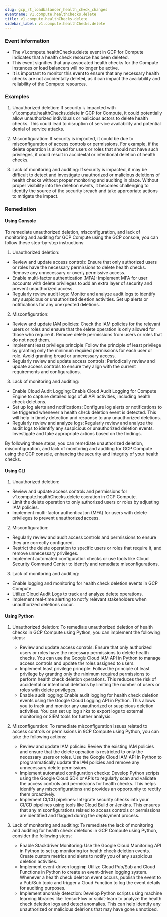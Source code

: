 ```yaml
--- 
slug: gcp_rt_loadbalancer_health_check_changes
eventname: v1.compute.healthChecks.delete
title: v1.compute.healthChecks.delete
sidebar_label: v1.compute.healthChecks.delete
---
```

                       
### Event Information

- The v1.compute.healthChecks.delete event in GCP for Compute indicates that a health check resource has been deleted.
- This event signifies that any associated health checks for the Compute instances or load balancers will no longer be active.
- It is important to monitor this event to ensure that any necessary health checks are not accidentally deleted, as it can impact the availability and reliability of the Compute resources.


### Examples

1. Unauthorized deletion: If security is impacted with v1.compute.healthChecks.delete in GCP for Compute, it could potentially allow unauthorized individuals or malicious actors to delete health checks. This could lead to disruption of service availability and potential denial of service attacks.

2. Misconfiguration: If security is impacted, it could be due to misconfiguration of access controls or permissions. For example, if the delete operation is allowed for users or roles that should not have such privileges, it could result in accidental or intentional deletion of health checks.

3. Lack of monitoring and auditing: If security is impacted, it may be difficult to detect and investigate unauthorized or malicious deletions of health checks without proper monitoring and auditing in place. Without proper visibility into the deletion events, it becomes challenging to identify the source of the security breach and take appropriate actions to mitigate the impact.

### Remediation

#### Using Console

To remediate unauthorized deletion, misconfiguration, and lack of monitoring and auditing for GCP Compute using the GCP console, you can follow these step-by-step instructions:

1. Unauthorized deletion:
- Review and update access controls: Ensure that only authorized users or roles have the necessary permissions to delete health checks. Remove any unnecessary or overly permissive access.
- Enable multi-factor authentication (MFA): Implement MFA for user accounts with delete privileges to add an extra layer of security and prevent unauthorized access.
- Regularly review audit logs: Monitor and analyze audit logs to identify any suspicious or unauthorized deletion activities. Set up alerts or notifications for any unexpected deletions.

2. Misconfiguration:
- Review and update IAM policies: Check the IAM policies for the relevant users or roles and ensure that the delete operation is only allowed for those who require it. Remove delete permissions from users or roles that do not need them.
- Implement least privilege principle: Follow the principle of least privilege by granting only the minimum required permissions for each user or role. Avoid granting broad or unnecessary access.
- Regularly review and update access controls: Periodically review and update access controls to ensure they align with the current requirements and configurations.

3. Lack of monitoring and auditing:
- Enable Cloud Audit Logging: Enable Cloud Audit Logging for Compute Engine to capture detailed logs of all API activities, including health check deletions.
- Set up log alerts and notifications: Configure log alerts or notifications to be triggered whenever a health check deletion event is detected. This will help in timely detection and response to any unauthorized deletions.
- Regularly review and analyze logs: Regularly review and analyze the audit logs to identify any suspicious or unauthorized deletion events. Investigate and take appropriate actions based on the findings.

By following these steps, you can remediate unauthorized deletion, misconfiguration, and lack of monitoring and auditing for GCP Compute using the GCP console, enhancing the security and integrity of your health checks.

#### Using CLI

1. Unauthorized deletion:
- Review and update access controls and permissions for v1.compute.healthChecks.delete operation in GCP Compute.
- Limit the delete operation to only authorized users or roles by adjusting IAM policies.
- Implement multi-factor authentication (MFA) for users with delete privileges to prevent unauthorized access.

2. Misconfiguration:
- Regularly review and audit access controls and permissions to ensure they are correctly configured.
- Restrict the delete operation to specific users or roles that require it, and remove unnecessary privileges.
- Implement automated configuration checks or use tools like Cloud Security Command Center to identify and remediate misconfigurations.

3. Lack of monitoring and auditing:
- Enable logging and monitoring for health check deletion events in GCP Compute.
- Utilize Cloud Audit Logs to track and analyze delete operations.
- Implement real-time alerting to notify relevant stakeholders when unauthorized deletions occur.

#### Using Python

1. Unauthorized deletion: To remediate unauthorized deletion of health checks in GCP Compute using Python, you can implement the following steps:
   - Review and update access controls: Ensure that only authorized users or roles have the necessary permissions to delete health checks. You can use the Google Cloud IAM API in Python to manage access controls and update the roles assigned to users.
   - Implement least privilege principle: Follow the principle of least privilege by granting only the minimum required permissions to perform health check deletion operations. This reduces the risk of accidental or intentional deletions by limiting the number of users or roles with delete privileges.
   - Enable audit logging: Enable audit logging for health check deletion events using the Google Cloud Logging API in Python. This allows you to track and monitor any unauthorized or suspicious deletion activities. You can set up log sinks to export logs to external monitoring or SIEM tools for further analysis.

2. Misconfiguration: To remediate misconfiguration issues related to access controls or permissions in GCP Compute using Python, you can take the following actions:
   - Review and update IAM policies: Review the existing IAM policies and ensure that the delete operation is restricted to only the necessary users or roles. Use the Google Cloud IAM API in Python to programmatically update the IAM policies and remove any unnecessary delete permissions.
   - Implement automated configuration checks: Develop Python scripts using the Google Cloud SDK or APIs to regularly scan and validate the access controls and permissions for health checks. This helps identify any misconfigurations and provides an opportunity to rectify them proactively.
   - Implement CI/CD pipelines: Integrate security checks into your CI/CD pipelines using tools like Cloud Build or Jenkins. This ensures that any misconfigurations related to access controls or permissions are identified and flagged during the deployment process.

3. Lack of monitoring and auditing: To remediate the lack of monitoring and auditing for health check deletions in GCP Compute using Python, consider the following steps:
   - Enable Stackdriver Monitoring: Use the Google Cloud Monitoring API in Python to set up monitoring for health check deletion events. Create custom metrics and alerts to notify you of any suspicious deletion activities.
   - Implement event-driven logging: Utilize Cloud Pub/Sub and Cloud Functions in Python to create an event-driven logging system. Whenever a health check deletion event occurs, publish the event to a Pub/Sub topic and trigger a Cloud Function to log the event details for auditing purposes.
   - Implement anomaly detection: Develop Python scripts using machine learning libraries like TensorFlow or scikit-learn to analyze the health check deletion logs and detect anomalies. This can help identify any unauthorized or malicious deletions that may have gone unnoticed.


 